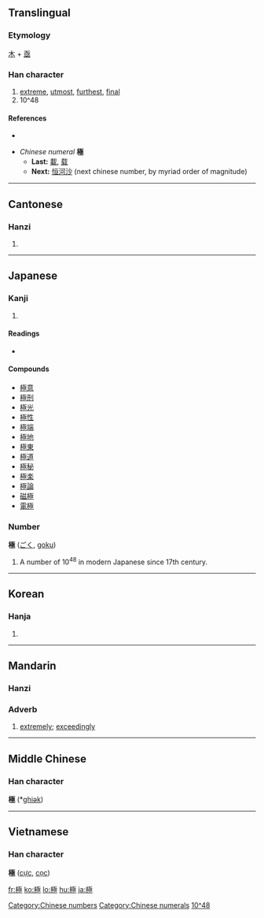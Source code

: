 {{see|极}}
==Translingual==

===Etymology===
[[木]] + [[亟]]

===Han character===
{{Han char|rn=75|rad=木|as=09|sn=13|four=4191<sub>4</sub>|canj=木一水一 (DMEM), 木弓水一 (DNEM)}}

# [[extreme]], [[utmost]], [[furthest]], [[final]]
# 10^48

====References====
* {{Han ref|kx=0542.020|dkj=15181|dj=0929.070|hdz=21240.100|uh=6975|ud=26997|bh=B7A5|bd=47013}}

* ''Chinese numeral'' '''極'''
** '''Last:''' [[載]], [[载]]
** '''Next:''' [[恒河沙]] (next chinese number, by myriad order of magnitude)

[[Category:Chinese numbers]]
[[Category:Chinese numerals]]
----

==Cantonese==

===Hanzi===
{{yue-hanzi|jyut=|y=gik6}}

# {{defn|Cantonese}}

----

==Japanese==

===Kanji===
{{ja-kanji|grade=4|rs=木09}}

# {{defn|Japanese}}

====Readings====
* {{ja-readings|goon=[[ごく]] (goku)|kanon=[[きょく]] (kyoku)|on=[[ごき]] (goki)|kun=[[きわめる]] (kiwameru), [[むね]] (mune), [[きわまる]] (kiwamaru)}}

====Compounds====
* [[極意]]
* [[極刑]]
* [[極光]]
* [[極性]]
* [[極端]]
* [[極地]]
* [[極東]]
* [[極道]]
* [[極秘]]
* [[極楽]]
* [[極論]]
* [[磁極]]
* [[電極]]

===Number===
'''極''' ([[ごく]], [[goku]])

# A number of 10<sup>48</sup> in modern Japanese since 17th century.

[[Category:Japanese numbers|10^48]]

----

==Korean==

===Hanja===
{{ko-hanja|hangeul=극|eumhun=|rv=geuk|mr=kŭk|y=kuk}}

# {{defn|Korean}}

----

==Mandarin==

===Hanzi===
{{cmn-hanzi|sim=极|pin=[[jí]] ([[ji2]])|wg=chi<sup>2</sup>}}

===Adverb===
{{cmn-adv|t|pin=jí|pint=ji2|tra=極|sim=极|rs=木09}}

# [[extremely]]; [[exceedingly]]

----

==Middle Chinese==
===Han character===
'''極''' (*[[ghiək]])<!--asterisk indicates that this is a reconstructed pronunciation-->

----

==Vietnamese==
===Han character===
'''極''' ([[cực]], [[cọc]])

[[fr:極]]
[[ko:極]]
[[lo:極]]
[[hu:極]]
[[ja:極]]
